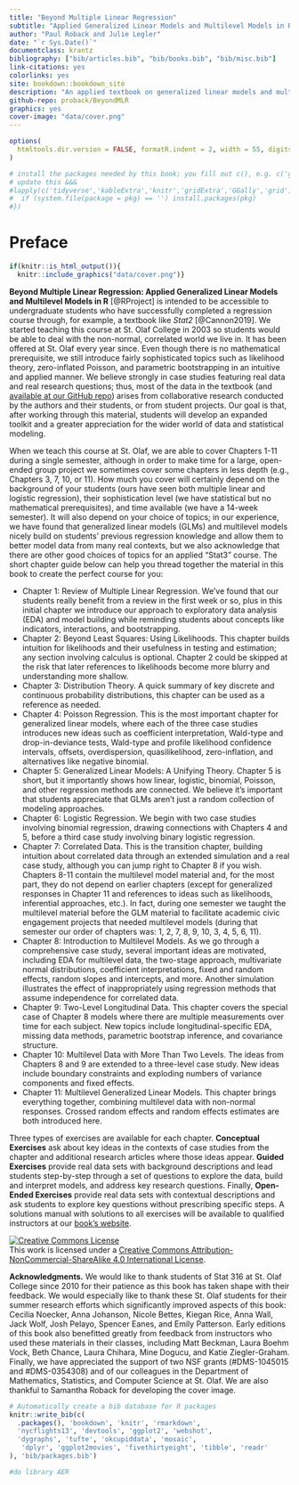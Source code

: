 ```yaml
--- 
title: "Beyond Multiple Linear Regression"
subtitle: "Applied Generalized Linear Models and Multilevel Models in R"
author: "Paul Roback and Julie Legler"
date: "`r Sys.Date()`"
documentclass: krantz
bibliography: ["bib/articles.bib", "bib/books.bib", "bib/misc.bib"]
link-citations: yes
colorlinks: yes
site: bookdown::bookdown_site
description: "An applied textbook on generalized linear models and multilevel models for advanced undergraduates, featuring many real, unique data sets.  It is intended to be accessible to undergraduate students who have successfully completed a regression course.  Even though there is no mathematical prerequisite, we still introduce fairly sophisticated topics such as likelihood theory, zero-inflated Poisson, and parametric bootstrapping in an intuitive and applied manner. We believe strongly in case studies featuring real data and real research questions; thus, most of the data in the textbook arises from collaborative research conducted by the authors and their students, or from student projects. Our goal is that, after working through this material, students will develop an expanded toolkit and a greater appreciation for the wider world of data and statistical modeling."
github-repo: proback/BeyondMLR
graphics: yes
cover-image: "data/cover.png"
---
```


```r
options(
  htmltools.dir.version = FALSE, formatR.indent = 2, width = 55, digits = 4
)

# install the packages needed by this book; you fill out c(), e.g. c('ggplot2', 'dplyr')
# update this &&&
#lapply(c('tidyverse','kableExtra','knitr','gridExtra','GGally','grid'), function(pkg) {
#  if (system.file(package = pkg) == '') install.packages(pkg)
#})
```

# Preface {-}

```r
if(knitr::is_html_output()){
  knitr::include_graphics("data/cover.png")}
```

**Beyond Multiple Linear Regression: Applied Generalized Linear Models and Multilevel Models in R** [@RProject] is intended to be accessible to undergraduate students who have successfully completed a regression course through, for example, a textbook like *Stat2* [@Cannon2019]. We started teaching this course at St. Olaf College in 2003 so students would be able to deal with the non-normal, correlated world we live in. It has been offered at St. Olaf every year since. Even though there is no mathematical prerequisite, we still introduce fairly sophisticated topics such as likelihood theory, zero-inflated Poisson, and parametric bootstrapping in an intuitive and applied manner. We believe strongly in case studies featuring real data and real research questions; thus, most of the data in the textbook (and [available at our GitHub repo](https://github.com/proback/BeyondMLR)) arises from collaborative research conducted by the authors and their students, or from student projects. Our goal is that, after working through this material, students will develop an expanded toolkit and a greater appreciation for the wider world of data and statistical modeling.

When we teach this course at St. Olaf, we are able to cover Chapters 1-11 during a single semester, although in order to make time for a large, open-ended group project we sometimes cover some chapters in less depth (e.g., Chapters 3, 7, 10, or 11).  How much you cover will certainly depend on the background of your students (ours have seen both multiple linear and logistic regression), their sophistication level (we have statistical but no mathematical prerequisites), and time available (we have a 14-week semester).  It will also depend on your choice of topics; in our experience, we have found that generalized linear models (GLMs) and multilevel models nicely build on students' previous regression knowledge and allow them to better model data from many real contexts, but we also acknowledge that there are other good choices of topics for an applied "Stat3" course.  The short chapter guide below can help you thread together the material in this book to create the perfect course for you:

- Chapter 1: Review of Multiple Linear Regression.  We've found that our students really benefit from a review in the first week or so, plus in this initial chapter we introduce our approach to exploratory data analysis (EDA) and model building while reminding students about concepts like indicators, interactions, and bootstrapping.
- Chapter 2: Beyond Least Squares: Using Likelihoods.  This chapter builds intuition for likelihoods and their usefulness in testing and estimation; any section involving calculus is optional.  Chapter 2 could be skipped at the risk that later references to likelihoods become more blurry and understanding more shallow.
- Chapter 3: Distribution Theory.  A quick summary of key discrete and continuous probability distributions, this chapter can be used as a reference as needed.
- Chapter 4: Poisson Regression.  This is the most important chapter for generalized linear models, where each of the three case studies introduces new ideas such as coefficient interpretation, Wald-type and drop-in-deviance tests, Wald-type and profile likelihood confidence intervals, offsets, overdispersion, quasilikelihood, zero-inflation, and alternatives like negative binomial.
- Chapter 5: Generalized Linear Models: A Unifying Theory.  Chapter 5 is short, but it importantly shows how linear, logistic, binomial, Poisson, and other regression methods are connected.  We believe it's important that students appreciate that GLMs aren't just a random collection of modeling approaches.
- Chapter 6: Logistic Regression.  We begin with two case studies involving binomial regression, drawing connections with Chapters 4 and 5, before a third case study involving binary logistic regression.
- Chapter 7: Correlated Data.  This is the transition chapter, building intuition about correlated data through an extended simulation and a real case study, although you can jump right to Chapter 8 if you wish.  Chapters 8-11 contain the multilevel model material and, for the most part, they do not depend on earlier chapters (except for generalized responses in Chapter 11 and references to ideas such as likelihoods, inferential approaches, etc.).  In fact, during one semester we taught the multilevel material before the GLM material to facilitate academic civic engagement projects that needed multilevel models (during that semester our order of chapters was: 1, 2, 7, 8, 9, 10, 3, 4, 5, 6, 11).
- Chapter 8: Introduction to Multilevel Models.  As we go through a comprehensive case study, several important ideas are motivated, including EDA for multilevel data, the two-stage approach, multivariate normal distributions, coefficient interpretations, fixed and random effects, random slopes and intercepts, and more.  Another simulation illustrates the effect of inappropriately using regression methods that assume independence for correlated data.
- Chapter 9: Two-Level Longitudinal Data.  This chapter covers the special case of Chapter 8 models where there are multiple measurements over time for each subject.  New topics include longitudinal-specific EDA, missing data methods, parametric bootstrap inference, and covariance structure.
- Chapter 10: Multilevel Data with More Than Two Levels.  The ideas from Chapters 8 and 9 are extended to a three-level case study.  New ideas include boundary constraints and exploding numbers of variance components and fixed effects.
- Chapter 11: Multilevel Generalized Linear Models.  This chapter brings everything together, combining multilevel data with non-normal responses.  Crossed random effects and random effects estimates are both introduced here.

Three types of exercises are available for each chapter.  **Conceptual Exercises** ask about key ideas in the contexts of case studies from the chapter and additional research articles where those ideas appear.  **Guided Exercises** provide real data sets with background descriptions and lead students step-by-step through a set of questions to explore the data, build and interpret models, and address key research questions.  Finally, **Open-Ended Exercises** provide real data sets with contextual descriptions and ask students to explore key questions without prescribing specific steps.  A solutions manual with solutions to all exercises will be available to qualified instructors at our [book’s website](www.routledge.com). 

<a rel="license" href="http://creativecommons.org/licenses/by-nc-sa/4.0/"><img alt="Creative Commons License" style="border-width:0" src="https://i.creativecommons.org/l/by-nc-sa/4.0/88x31.png" /></a><br />This work is licensed under a <a rel="license" href="http://creativecommons.org/licenses/by-nc-sa/4.0/">Creative Commons Attribution-NonCommercial-ShareAlike 4.0 International License</a>.

**Acknowledgments.**  We would like to thank students of Stat 316 at St. Olaf College since 2010 for their patience as this book has taken shape with their feedback.  We would especially like to thank these St. Olaf students for their summer research efforts which significantly improved aspects of this book: Cecilia Noecker, Anna Johanson, Nicole Bettes, Kiegan Rice, Anna Wall, Jack Wolf, Josh Pelayo, Spencer Eanes, and Emily Patterson.  Early editions of this book also benefitted greatly from feedback from instructors who used these materials in their classes, including Matt Beckman, Laura Boehm Vock, Beth Chance, Laura Chihara, Mine Dogucu, and Katie Ziegler-Graham.  Finally, we have appreciated the support of two NSF grants (#DMS-1045015 and #DMS-0354308) and of our colleagues in the Department of Mathematics, Statistics, and Computer Science at St. Olaf.  We are also thankful to Samantha Roback for developing the cover image.

```r
# Automatically create a bib database for R packages
knitr::write_bib(c(
  .packages(), 'bookdown', 'knitr', 'rmarkdown', 
  'nycflights13', 'devtools', 'ggplot2', 'webshot', 
  'dygraphs', 'tufte', 'okcupiddata', 'mosaic',
   'dplyr', 'ggplot2movies', 'fivethirtyeight', 'tibble', 'readr'
), 'bib/packages.bib')

#do library AER
```